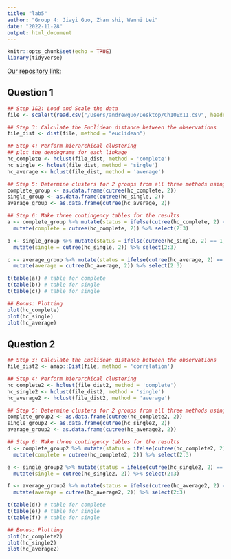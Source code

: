 ```yaml
---
title: "lab5"
author: "Group 4: Jiayi Guo, Zhan shi, Wanni Lei"
date: "2022-11-28"
output: html_document
---
```


```r
knitr::opts_chunk$set(echo = TRUE)
library(tidyverse)
```

[Our repository link:](https://github.com/AndrewGuo525/lab5.git)

## Question 1

```r
## Step 1&2: Load and Scale the data
file <- scale(t(read.csv("/Users/andrewguo/Desktop/Ch10Ex11.csv", header = FALSE)))

## Step 3: Calculate the Euclidean distance between the observations
file_dist <- dist(file, method = "euclidean")

## Step 4: Perform hierarchical clustering
## plot the dendograms for each linkage
hc_complete <- hclust(file_dist, method = 'complete')
hc_single <- hclust(file_dist, method = 'single')
hc_average <- hclust(file_dist, method = 'average')

## Step 5: Determine clusters for 2 groups from all three methods using cutree()
complete_group <- as.data.frame(cutree(hc_complete, 2))
single_group <- as.data.frame(cutree(hc_single, 2))
average_group <- as.data.frame(cutree(hc_average, 2))

## Step 6: Make three contingency tables for the results
a <- complete_group %>% mutate(status = ifelse(cutree(hc_complete, 2) == 1, "healthy", "disease")) %>% 
  mutate(complete = cutree(hc_complete, 2)) %>% select(2:3)

b <- single_group %>% mutate(status = ifelse(cutree(hc_single, 2) == 1, "healthy", "disease")) %>% 
  mutate(single = cutree(hc_single, 2)) %>% select(2:3)

c <- average_group %>% mutate(status = ifelse(cutree(hc_average, 2) == 1, "healthy", "disease")) %>% 
  mutate(average = cutree(hc_average, 2)) %>% select(2:3)

t(table(a)) # table for complete
t(table(b)) # table for single
t(table(c)) # table for single

## Bonus: Plotting
plot(hc_complete)
plot(hc_single)
plot(hc_average)
```

## Question 2

```r
## Step 3: Calculate the Euclidean distance between the observations
file_dist2 <- amap::Dist(file, method = 'correlation')

## Step 4: Perform hierarchical clustering
hc_complete2 <- hclust(file_dist2, method = 'complete')
hc_single2 <- hclust(file_dist2, method = 'single')
hc_average2 <- hclust(file_dist2, method = 'average')

## Step 5: Determine clusters for 2 groups from all three methods using cutree()
complete_group2 <- as.data.frame(cutree(hc_complete2, 2))
single_group2 <- as.data.frame(cutree(hc_single2, 2))
average_group2 <- as.data.frame(cutree(hc_average2, 2))

## Step 6: Make three contingency tables for the results
d <- complete_group2 %>% mutate(status = ifelse(cutree(hc_complete2, 2) == 1, "healthy", "disease")) %>% 
  mutate(complete = cutree(hc_complete2, 2)) %>% select(2:3)

e <- single_group2 %>% mutate(status = ifelse(cutree(hc_single2, 2) == 1, "healthy", "disease")) %>% 
  mutate(single = cutree(hc_single2, 2)) %>% select(2:3)

f <- average_group2 %>% mutate(status = ifelse(cutree(hc_average2, 2) == 1, "healthy", "disease")) %>% 
  mutate(average = cutree(hc_average2, 2)) %>% select(2:3)

t(table(d)) # table for complete
t(table(e)) # table for single
t(table(f)) # table for single

## Bonus: Plotting
plot(hc_complete2)
plot(hc_single2)
plot(hc_average2)
```
